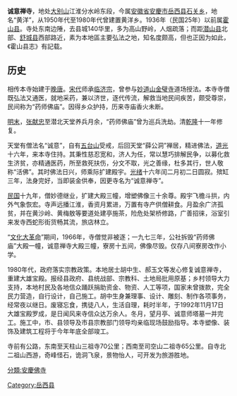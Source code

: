 {{多個問題|
{{pov|time=2015-04-17T10:25:17+00:00}}
{{unreferenced|time=2015-04-17}}
}}
'''诚意禅寺'''，地处[[大别山|大别山]]江淮分水岭东段，今属[[安徽省|安徽省]][[安慶市|安慶市]][[岳西县|岳西县]][[石关乡|石关乡]]，地名“黄洋”，从1950年代至1980年代曾建置黄洋乡。1936年（民国25年）以前属[[霍山县|霍山县]]。寺处东南边陲，去县城140华里，多为高山野岭，人烟疏落；而距[[潜山县|潜山县]]北部、[[舒城县|舒城县]]西部路近，素为本地區主要弘法之地，知名度颇高，但也正因为如此，《霍山县志》有記载。

== 历史 ==
相传本寺始建于[[晚唐|晚唐]]。[[宋代|宋代]]师承[[临济宗|临济宗]]，曾参与[[妙道山|妙道山]][[金璧寺|金璧寺]]道场授法。本寺寺僧既弘法又通医，就地采药，兼以济世，逐代传流，解救当地民间疾苦，颇受尊崇，民间称为“药师佛庙”。因得乡众护持，历来寺庙香火未断。

[[明末|明末]]，[[张献忠|张献忠]]至潜北天堂养兵月余，“药师佛庙”曾为巡兵洗劫。清[[乾隆|乾隆]]十一年修复。

天堂有僧法名“诚意”，自有[[五台山|五台山]]受戒，后回天堂“薛公洞”禅居，精进佛法，[[道光|道光]]十六年，来本寺住持。其秉性慈忍宽和，济人为任，常以慧巧排解民争，以募化救生济贫，亦精通医药，所至救死扶伤，分文不取，光之善缘，杜多其行，世人敬称“活佛”。其时佛法日兴，师乘际扩建殿宇。[[光绪|光绪]]十六年闰二月初二日圆寂。殡缸三年，法身完好，当即装金供奉，因更寺名为“诚意禅寺”。

[[中華民國|民国]]十九年，僧妙德继业，扩建大殿三幢，增塑佛像三十余尊。殿宇飞檐斗拱，内外气象恢宏。寺声远播江淮，香资月累进，万置有寺产供僧耕食。月盈余广济孤贫，并在黄沙岭、黄梅敖等要道处建亭施茶，险危处架桥修路，广善招徕，浴室引来发寺西蛇形街货畅其流，旅店林立。

“[[文化大革命|文化大革命]]”期间，1966年，寺僧觉非被逐；一九七三年，公社拆毁“药师佛庙”大殿一幢，诚意禅寺大殿三幢，寮房十五间，佛像尽毁。仅存八间寮房改作小学。

1980年代，政府落实宗教政策。本地居士胡中生、郝玉文等发心修复诚意禅寺，重建大雄宝殿。报经县政府、县统战部、宗教科、土地局批用原基；乡村领导大力支持，本地村民及各地信众踊跃捐助资金、物资、人工等项，国家未曾拨款，完全民力营造，自行设计，自己施工。胡中生身兼理事、设计、雕刻、制作各项事务，经常夜以继日。废寝忘食，携徒八人，生活自理，耗时半年，于1992年11月17日大雄宝殿罗成，是日闻风来寺信众达万余人。冬月，望月亭、诚意师塔墓一并完工。施工中，市、县领导及市县宗教部门领导均亲临现场鼓励指导。本寺塑像、装饰及建筑工程将于今年年底全部竣工。

寺前有公路，东南至天柱山三祖寺70公里；西南至司空山二祖寺65公里。自寺北二祖山西游，奇峰怪石，诡洞飞泉，景物怡人，可开发为旅游胜地。

[[Category:岳西县|Category:岳西县]]
[[分類:安慶佛寺|分類:安慶佛寺]]
